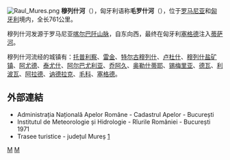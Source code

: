 {{unreferenced|time=2013-05-12T02:41:19+00:00}}
[[File:Raul_Mures.png|right]]
'''穆列什河'''（{{lang-ro|Mureş}}），匈牙利语称'''毛罗什河'''（{{lang-hu|Maros}}），位于[[罗马尼亚|罗马尼亚]]和[[匈牙利|匈牙利]]境内，全长761公里。

穆列什河发源于罗马尼亚[[喀尔巴阡山脉|喀尔巴阡山脉]]，自东向西，最终在匈牙利[[塞格德|塞格德]]注入[[蒂萨河|蒂萨河]]。

穆列什河流经的城镇有：[[托普利察|托普利察]]、[[雷金|雷金]]、[[特尔古穆列什|特尔古穆列什]]、[[卢杜什|卢杜什]]、[[穆列什盐矿镇|穆列什盐矿镇]]、[[阿尤德|阿尤德]]、[[泰尤什|泰尤什]]、[[阿尔巴尤利亚|阿尔巴尤利亚]]、[[乔阿久|乔阿久]]、[[奥勒什蒂耶|奥勒什蒂耶]]、[[锡梅里亚|锡梅里亚]]、[[德瓦|德瓦]]、[[利波瓦|利波瓦]]、[[阿拉德|阿拉德]]、[[讷德拉克|讷德拉克]]、[[毛科|毛科]]、[[塞格德|塞格德]]。

==外部連結==
{{Commons category|Mureş/Maros}}
* Administrația Națională Apelor Române - Cadastrul Apelor - București
* Institutul de Meteorologie și Hidrologie - Rîurile României - București 1971
* Trasee turistice - județul Mureș [http://www.e-calauza.ro/index.php?afiseaza=trasee-turistice-mures] {{Wayback|url=http://www.e-calauza.ro/index.php?afiseaza=trasee-turistice-mures |date=20130921120600 }}

{{coord|display=title}}
{{Authority control}}
{{Hungary-geo-stub}}
{{Romania-geo-stub}}

[[Category:罗马尼亚河流|M]]
[[Category:匈牙利河流|M]]